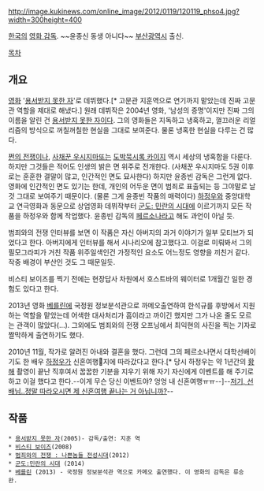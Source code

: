 http://image.kukinews.com/online_image/2012/0119/120119_phso4.jpg?width=300height=400

[[한국]]의 [[영화 감독]]. ~~윤종신 동생 아니다~~ [[부산광역시]] 출신.

[[목차]]

== 개요 ==
[[영화]] '[[용서받지 못한 자]]'로 데뷔했다.[* 고문관 지훈역으로 연기까지 맡았는데 진짜 고문관 역할을 제대로 해냈다.] 원래 데뷔작은 2004년 영화, '남성의 증명'이지만 진짜 그의 이름을 알린 건 [[용서받지 못한 자]]이다. 그의 영화들은 지독하고 냉혹하고, 껄끄러운 리얼리즘의 방식으로 꺼칠꺼칠한 현실을 그대로 보여준다. 물론 냉혹한 현실을 다루는 건 많다. 

[[쩐의 전쟁]]이나, [[사채꾼 우시지마]]또는 [[도박묵시록 카이지]] 역시 세상의 냉혹함을 다룬다. 하지만 그것들은 적어도 인생의 밝은 면 위주로 전개한다. (사채꾼 우시지마도 5권 이후로는 훈훈한 결말이 많고, 인간적인 면도 묘사한다) 하지만 윤종빈 감독은 그런게 없다. 영화에 인간적인 면도 있기는 한데, 개인의 어두운 면이 범죄로 표출되는 등 그야말로 날것 그대로 보여주기 때문이다. (물론 그게 윤종빈 작품의 매력이다) [[하정우]]와 중앙대학교 연극영화과 동문으로 상업영화 데뷔작부터 [[군도: 민란의 시대]]에 이르기까지 모든 작품을 하정우와 함께 작업했다. 윤종빈 감독의 [[페르소나]]라고 해도 과언이 아닐 듯.

범죄와의 전쟁 인터뷰를 보면 이 작품은 자신 아버지의 과거 이야기가 일부 모티브가 되었다고 한다. 아버지에게 인터뷰를 해서 시나리오에 참고했다고. 이걸로 미뤄봐서 그의 필모그라피가 거친 작품 위주일색인건 가정적인 요소도 어느정도 영향을 끼친거 같다. 작중 배경이 부산인 것도 그 때문일듯.

비스티 보이즈를 찍기 전에는 현장답사 차원에서 호스트바의 웨이터로 1개월간 일한 경험도 있다고 한다. 

2013년 영화 [[베를린(영화)|베를린]]에 국정원 정보분석관으로 까메오출연하여 한석규를 후방에서 지원하는 역할을 맡았는데 어색한 대사처리가 흠이라고 까이긴 했지만 그가 나온 줄도 모르는 관객이 많았다(...). 그외에도 범죄와의 전쟁 오프닝에서 최익현의 사진을 찍는 기자로 짤막하게 출연하기도 했다.

2010년 11월, 작가로 알려진 아내와 결혼을 했다. 그런데 그의 페르소나면서 대학선배이기도 한 배우 [[하정우]]가 신혼여행지에 따라갔다고 한다.[* 당시 하정우는 약 1년간의 [[황해]] 촬영이 끝난 직후여서 꿉꿉한 기분을 지우기 위해 자기 자신에게 이벤트를 해 주기로 하고 이걸 했다고 한다.--이게 무슨 당신 이벤트야? 엉엉 내 신혼여행ㅠㅠ--]--[[유장프|저기, 선배님..정말 따라오시면 제 신혼여행 끝나는 거 아닙니까?]]--
== 작품 ==
 * [[용서받지 못한 자]](2005)- 감독/출연: 지훈 역 
 * [[비스티 보이즈]](2008) 
 * [[범죄와의 전쟁 : 나쁜놈들 전성시대]](2012)
 * [[군도:민란의 시대]] (2014) 
 * [[베를린]] (2013) - 국정원 정보분석관 역으로 카메오 출연했다. 이 영화의 감독은 류승완.  
